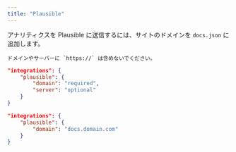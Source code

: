 ```yaml
---
title: "Plausible"
---
```


アナリティクスを Plausible に送信するには、サイトのドメインを `docs.json` に追加します。

<Info>

    ドメインやサーバーに `https://` は含めないでください。

</Info>

<CodeGroup>

```json Analytics options in docs.json
"integrations": {
    "plausible": {
        "domain": "required",
        "server": "optional"
    }
}
```

```json Example
"integrations": {
    "plausible": {
        "domain": "docs.domain.com"
    }
}
```

</CodeGroup>